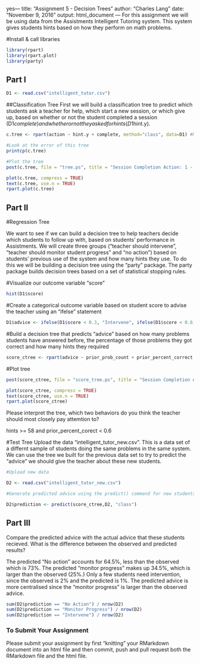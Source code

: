 yes---
title: "Assignment 5 - Decision Trees"
author: "Charles Lang"
date: "November 9, 2016"
output: html_document
---
For this assignment we will be using data from the Assistments Intelligent Tutoring system. This system gives students hints based on how they perform on math problems. 

#Install & call libraries
```r

library(rpart)
library(rpart.plot)
library(party)
```

## Part I
```r
D1 <- read.csv("intelligent_tutor.csv")
```

##Classification Tree
First we will build a classification tree to predict which students ask a teacher for help, which start a new session, or which give up, based on whether or not the student completed a session (D1$complete) and whether or not they asked for hints (D1$hint.y). 
```r

c.tree <- rpart(action ~ hint.y + complete, method="class", data=D1) #Notice the standard R notion for a formula X ~ Y

#Look at the error of this tree
printcp(c.tree)

#Plot the tree
post(c.tree, file = "tree.ps", title = "Session Completion Action: 1 - Ask teacher, 2 - Start new session, 3 - Give up")

plot(c.tree, compress = TRUE)
text(c.tree, use.n = TRUE)
rpart.plot(c.tree)

```
## Part II

#Regression Tree

We want to see if we can build a decision tree to help teachers decide which students to follow up with, based on students' performance in Assistments. We will create three groups ("teacher should intervene", "teacher should monitor student progress" and "no action") based on students' previous use of the system and how many hints they use. To do this we will be building a decision tree using the "party" package. The party package builds decision trees based on a set of statistical stopping rules.

#Visualize our outcome variable "score"
```r
hist(D1$score)
```

#Create a categorical outcome variable based on student score to advise the teacher using an "ifelse" statement
```r
D1$advice <- ifelse(D1$score < 0.3, "Intervene", ifelse(D1$score < 0.6, "Monitor Progress", "No Action"))
```

#Build a decision tree that predicts "advice" based on how many problems students have answered before, the percentage of those problems they got correct and how many hints they required
```r
score_ctree <- rpart(advice ~ prior_prob_count + prior_percent_correct + hints, method="class", data=D1)
```

#Plot tree
```r
post(score_ctree, file = "score_tree.ps", title = "Session Completion Advice: 1 - Intervene, 2 - Monitor Progress, 3 - No Action")

plot(score_ctree, compress = TRUE)
text(score_ctree, use.n = TRUE)
rpart.plot(score_ctree)
```

Please interpret the tree, which two behaviors do you think the teacher should most closely pay attemtion to?

hints >= 58 and prior_percent_corect < 0.6

#Test Tree
Upload the data "intelligent_tutor_new.csv". This is a data set of a differnt sample of students doing the same problems in the same system. We can use the tree we built for the previous data set to try to predict the "advice" we should give the teacher about these new students. 

```r
#Upload new data

D2 <- read.csv("intelligent_tutor_new.csv")

#Generate predicted advice using the predict() command for new students based on tree generated from old students

D2$prediction <- predict(score_ctree,D2, "class")

``` 
## Part III
Compare the predicted advice with the actual advice that these students recieved. What is the difference between the observed and predicted results?

The predicted "No action" accounts for 64.5%, less than the observed which is 73%. The predicted "monitor progress" makes up 34.5%, which is larger than the observed (25%.) Only a few students need intervention, since the observed is 2% and the predicted is 1%. The predicted advice is more centralised since the "monitor progress" is larger than the observed advice.

```r
sum(D2$prediction == "No Action") / nrow(D2) 
sum(D2$prediction == "Monitor Progress") / nrow(D2)
sum(D2$prediction == "Intervene") / nrow(D2) 
```


### To Submit Your Assignment

Please submit your assignment by first "knitting" your RMarkdown document into an html file and then commit, push and pull request both the RMarkdown file and the html file.


